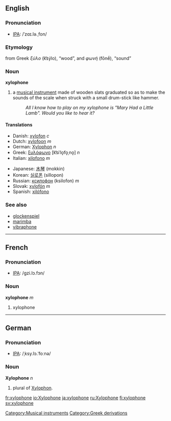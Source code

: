 {{wikipedia}}
==English==
===Pronunciation===
*[[IPA]]: /ˈzɑɪ.lə.ˌfon/

===Etymology===
from Greek ''ξύλο'' (k͡sýlo), “wood”, and ''φωνή'' (fōnḗ), “sound”

===Noun===
'''xylophone'''

#a [[musical instrument]] made of wooden slats graduated so as to make the sounds of the scale when struck with a small drum-stick like hammer.
#:''All I know how to play on my xylophone is "Mary Had a Little Lamb". Would you like to hear it?''

====Translations====
{{top}}
*Danish: [[xylofon]] ''c''
*Dutch: [[xylofoon]] ''m''
*German: [[Xylophon]] ''n''
*Greek: [[ξυλόφωνο]] [k͡siˈlo̞fo̞ˌno̞] ''n''
*Italian: [[xilofono]] ''m''
{{mid}}
*Japanese: [[木琴]] (mokkin)
*Korean: [[실로폰]] (sillopon)
*Russian: [[ксилофон]] (ksilofon) ''m''
*Slovak: [[xylofón]] ''m''
*Spanish: [[xilófono]]
{{bottom}}

===See also===
*[[glockenspiel]]
*[[marimba]]
*[[vibraphone]]

----

==French==
===Pronunciation===
*[[IPA]]: /ɡzi.lɔ.fɔn/

===Noun===
'''xylophone''' ''m''

#xylophone

----
==German==
===Pronunciation===
*[[IPA]]: /ˌksy.lɔ.ˈfoːnə/

===Noun===
'''Xylophone''' ''n''
# plural of [[Xylophon]].

[[Category:Musical instruments]]
[[Category:Greek derivations]]

[[fr:xylophone]]
[[io:Xylophone]]
[[ja:xylophone]]
[[ru:Xylophone]]
[[fi:xylophone]]
[[sv:xylophone]]